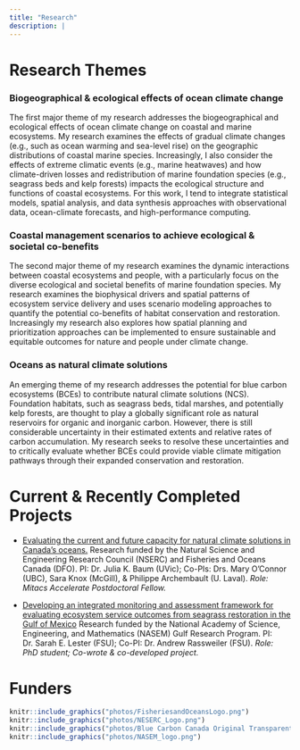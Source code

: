 ```yaml
---
title: "Research"
description: |
---
```


# Research Themes

### Biogeographical & ecological effects of ocean climate change

The first major theme of my research addresses the biogeographical and ecological effects of ocean climate change on coastal and marine ecosystems. My research examines the effects of gradual climate changes (e.g., such as ocean warming and sea-level rise) on the geographic distributions of coastal marine species. Increasingly, I also consider the effects of extreme climatic events (e.g., marine heatwaves) and how climate-driven losses and redistribution of marine foundation species (e.g., seagrass beds and kelp forests)  impacts the ecological structure and functions of coastal ecosystems. For this work, I tend to integrate statistical models, spatial analysis, and data synthesis approaches with observational data, ocean-climate forecasts, and high-performance computing.  

<!-- ![](Seagrass_Biodiversity.jpg) -->

### Coastal management scenarios to achieve ecological & societal co-benefits

The second major theme of my research examines the dynamic interactions between coastal ecosystems and people, with a particularly focus on the diverse ecological and societal benefits of marine foundation species. My research examines the biophysical drivers and spatial patterns of ecosystem service delivery and uses scenario modeling approaches to quantify the potential co-benefits of habitat conservation and restoration. Increasingly my research also explores how spatial planning and prioritization approaches can be implemented to ensure sustainable and equitable outcomes for nature and people under climate change.


<!-- ![](Ecosystem_Services.jpg) -->

### Oceans as natural climate solutions

An emerging theme of my research addresses the potential for blue carbon ecosystems (BCEs) to contribute natural climate solutions (NCS). Foundation habitats, such as seagrass beds, tidal marshes, and potentially kelp forests, are thought to play a globally significant role as natural reservoirs for organic and inorganic carbon. However, there is still considerable uncertainty in their estimated extents and relative rates of carbon accumulation. My research seeks to resolve these uncertainties and to critically evaluate whether BCEs could provide viable climate mitigation pathways through their expanded conservation and restoration. 

<!-- ![](BCEs.jpg) -->


# Current & Recently Completed Projects

- [Evaluating the current and future capacity for natural climate solutions in Canada's oceans.](www.BlueCarbonCanada.ca) Research funded by the Natural Science and Engineering Research Council (NSERC) and Fisheries and Oceans Canada (DFO). PI: Dr. Julia K. Baum (UVic); Co-PIs: Drs. Mary O'Connor (UBC), Sara Knox (McGill), & Philippe Archembault (U. Laval). *Role: Mitacs Accelerate Postdoctoral Fellow.*

- [Developing an integrated monitoring and assessment framework for evaluating ecosystem service outcomes from seagrass restoration in the Gulf of Mexico](https://www.lester-lab.com/seagrass) Research funded by the National Academy of Science, Engineering, and Mathematics (NASEM) Gulf Research Program. PI: Dr. Sarah E. Lester (FSU); Co-PI: Dr. Andrew Rassweiler (FSU). *Role: PhD student; Co-wrote & co-developed project.* 


# Funders

```r
knitr::include_graphics("photos/FisheriesandOceansLogo.png")
knitr::include_graphics("photos/NESERC_Logo.png")
knitr::include_graphics("photos/Blue Carbon Canada Original Transparent Background-01_trimmed.png")
knitr::include_graphics("photos/NASEM_logo.png")
```

